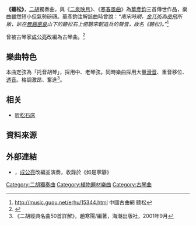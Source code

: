 '''《聽松》'''，[[二胡|二胡]]獨奏曲，與《[[二泉映月|二泉映月]]》、《[[寒春風曲|寒春風曲]]》為[[阿炳|華彥鈞]]三首傳世作品，樂曲雖然短小但氣勢磅礴。華彥鈞注解該曲時曾說：''“南宋時期，[[兀术|金兀術]]為[[岳飛|岳飛]]所敗，趴在[[无锡市|無錫]][[天下第二泉|惠泉]]山下的聽松石上俯聽宋朝追兵的聲音，故名《聽松》。”''<ref>http://music.guqu.net/erhu/15344.html {{Wayback|url=http://music.guqu.net/erhu/15344.html |date=20120114200522 }} 中國古曲網 聽松</ref>

曾被古琴家[[成公亮|成公亮]]改編為古琴曲。<ref>{{Cite book|title=如是寧靜|last=成|first=公亮|publisher=如是我聞|year=2004|authorlink=成公亮}}</ref>

==樂曲特色==
本曲定弦為「托音胡琴」，採用中、老琴弦。同時樂曲採用大量[[滑音|滑音]]、重音移位、[[透音|透音]]。格調激昂、奮進<ref>《二胡經典名曲50首詳解》，趙寒陽/編著，海潮出版社，2001年9月</ref>。

==相关 ==
*[[听松石床|听松石床]]

==資料來源==
{{reflist}}

== 外部連結 ==
*{{YouTube|VRkUFcZNPyE|〈聽松〉}}，[[成公亮|成公亮]]改編並演奏，收錄於《如是寧靜》 {{Wayback|url=https://www.youtube.com/watch?v=VRkUFcZNPyE |date=20210906050910 }}

[[Category:二胡獨奏曲|Category:二胡獨奏曲]]
[[Category:植物題材樂曲|Category:植物題材樂曲]]
[[Category:古琴曲|Category:古琴曲]]